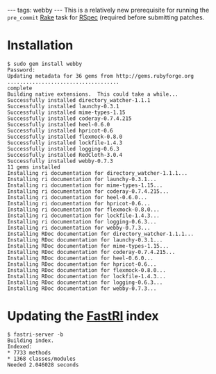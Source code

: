 ---
tags: webby
---
This is a relatively new prerequisite for running the <tt>pre_commit</tt> [[Rake]] task for [[RSpec]] (required before submitting patches.

= Installation =

<pre>$ sudo gem install webby
Password:
Updating metadata for 36 gems from http://gems.rubyforge.org
....................................
complete
Building native extensions.  This could take a while...
Successfully installed directory_watcher-1.1.1
Successfully installed launchy-0.3.1
Successfully installed mime-types-1.15
Successfully installed coderay-0.7.4.215
Successfully installed heel-0.6.0
Successfully installed hpricot-0.6
Successfully installed flexmock-0.8.0
Successfully installed lockfile-1.4.3
Successfully installed logging-0.6.3
Successfully installed RedCloth-3.0.4
Successfully installed webby-0.7.3
11 gems installed
Installing ri documentation for directory_watcher-1.1.1...
Installing ri documentation for launchy-0.3.1...
Installing ri documentation for mime-types-1.15...
Installing ri documentation for coderay-0.7.4.215...
Installing ri documentation for heel-0.6.0...
Installing ri documentation for hpricot-0.6...
Installing ri documentation for flexmock-0.8.0...
Installing ri documentation for lockfile-1.4.3...
Installing ri documentation for logging-0.6.3...
Installing ri documentation for webby-0.7.3...
Installing RDoc documentation for directory_watcher-1.1.1...
Installing RDoc documentation for launchy-0.3.1...
Installing RDoc documentation for mime-types-1.15...
Installing RDoc documentation for coderay-0.7.4.215...
Installing RDoc documentation for heel-0.6.0...
Installing RDoc documentation for hpricot-0.6...
Installing RDoc documentation for flexmock-0.8.0...
Installing RDoc documentation for lockfile-1.4.3...
Installing RDoc documentation for logging-0.6.3...
Installing RDoc documentation for webby-0.7.3...</pre>

= Updating the [[FastRI]] index =

<pre>$ fastri-server -b
Building index.
Indexed:
* 7733 methods
* 1368 classes/modules
Needed 2.046028 seconds</pre>
